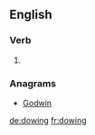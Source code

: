 ==English==

===Verb===
{{head|en}}

# {{present participle of|dow}}

===Anagrams===
* [[Godwin#English|Godwin]]

[[de:dowing]]
[[fr:dowing]]